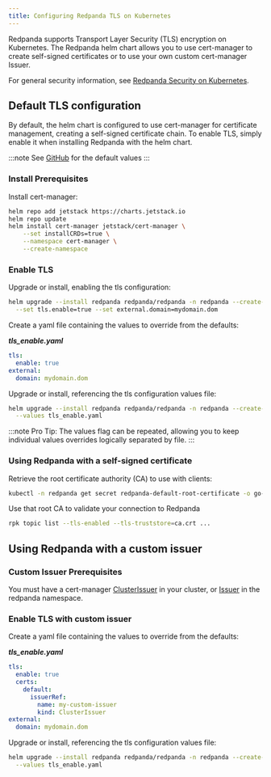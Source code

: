 ```yaml
---
title: Configuring Redpanda TLS on Kubernetes
---
```


<head>
    <meta name="title" content="Configuring TLS on Kubernetes | Redpanda Docs"/>
    <meta name="description" content="Encrypt with Transport Layer Security (TLS) on Kubernetes."/>
</head>


Redpanda supports Transport Layer Security (TLS) encryption on Kubernetes. The Redpanda helm chart allows
you to use cert-manager to create self-signed certificates or to use your own custom cert-manager Issuer.

For general security information, see [Redpanda Security on Kubernetes](/docs/security/security-kubernetes).

## Default TLS configuration

By default, the helm chart is configured to use cert-manager for certificate management, creating a self-signed certificate chain. To enable TLS, simply enable it when installing Redpanda with the helm chart.

:::note
See [GitHub](https://github.com/redpanda-data/helm-charts/blob/main/redpanda/values.yaml) for the default values
:::

### Install Prerequisites

Install cert-manager:

```bash
helm repo add jetstack https://charts.jetstack.io
helm repo update
helm install cert-manager jetstack/cert-manager \
    --set installCRDs=true \
    --namespace cert-manager \
    --create-namespace
```

### Enable TLS

<Tabs>
  <TabItem value="cli" label="via command line" default>

Upgrade or install, enabling the tls configuration:

```bash
helm upgrade --install redpanda redpanda/redpanda -n redpanda --create-namespace \
  --set tls.enable=true --set external.domain=mydomain.dom
```

  </TabItem>
  <TabItem value="values" label="via values file">

Create a yaml file containing the values to override from the defaults:

_**tls_enable.yaml**_

```yaml
tls:
  enable: true
external:
  domain: mydomain.dom
```

Upgrade or install, referencing the tls configuration values file:

```bash
helm upgrade --install redpanda redpanda/redpanda -n redpanda --create-namespace \
  --values tls_enable.yaml
```

:::note
Pro Tip: The values flag can be repeated, allowing you to keep individual values overrides logically separated by file.
:::

  </TabItem>
</Tabs>

### Using Redpanda with a self-signed certificate

Retrieve the root certificate authority (CA) to use with clients:

```bash
kubectl -n redpanda get secret redpanda-default-root-certificate -o go-template='{{ index .data "ca.crt" | base64decode }}' > ca.crt
```

Use that root CA to validate your connection to Redpanda

```bash
rpk topic list --tls-enabled --tls-truststore=ca.crt ...
```

## Using Redpanda with a custom issuer

### Custom Issuer Prerequisites

You must have a cert-manager [ClusterIssuer](https://cert-manager.io/docs/concepts/issuer/) in your cluster, or [Issuer](https://cert-manager.io/docs/concepts/issuer/) in the redpanda namespace.

### Enable TLS with custom issuer

Create a yaml file containing the values to override from the defaults:

_**tls_enable.yaml**_

```yaml
tls:
  enable: true
  certs:
    default:
      issuerRef:
        name: my-custom-issuer
        kind: ClusterIssuer
external:
  domain: mydomain.dom
```

Upgrade or install, referencing the tls configuration values file:

```bash
helm upgrade --install redpanda redpanda/redpanda -n redpanda --create-namespace \
  --values tls_enable.yaml
```
